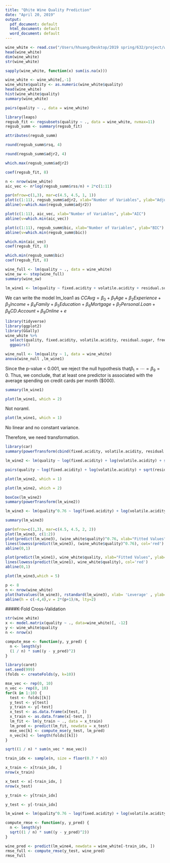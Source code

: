 ```yaml
---
title: "Qhite Wine Quality Prediction"
date: "April 20, 2019"
output:
  pdf_document: default
  html_document: default
  word_document: default
---
```




```r
wine_white <- read.csv("/Users/hhuang/Desktop/2019 spring/632/project/wineQualityWhites.csv", header = TRUE)
head(wine_white)
dim(wine_white)
str(wine_white)
```


```r
sapply(wine_white, function(x) sum(is.na(x)))
```


```r
wine_white <- wine_white[,-1]
wine_white$quality <- as.numeric(wine_white$quality)
head(wine_white)
hist(wine_white$quality)
summary(wine_white)
```

```r
pairs(quality ~ ., data = wine_white)
```


```r
library(leaps)
regsub_fit <- regsubsets(quality ~ ., data = wine_white, nvmax=11)
regsub_summ <- summary(regsub_fit)

attributes(regsub_summ)

round(regsub_summ$rsq, 4)

round(regsub_summ$adjr2, 4)

which.max(regsub_summ$adjr2)

coef(regsub_fit, 8)
```

```r
n <- nrow(wine_white)
aic_vec <- n*log(regsub_summ$rss/n) + 2*c(1:11)

par(mfrow=c(1,3), mar=c(4.5, 4.5, 1, 1))
plot(c(1:11), regsub_summ$adjr2, xlab="Number of Variables", ylab="Adjusted RSqr")
abline(v=which.max(regsub_summ$adjr2))

plot(c(1:11), aic_vec, xlab="Number of Variables", ylab="AIC")
abline(v=which.min(aic_vec))

plot(c(1:11), regsub_summ$bic, xlab="Number of Variables", ylab="BIC")
abline(v=which.min(regsub_summ$bic))
```


```r
which.min(aic_vec)
coef(regsub_fit, 8)

which.min(regsub_summ$bic)
coef(regsub_fit, 8)
```


```r
wine_full <- lm(quality ~ ., data = wine_white)
wine_sw <- step(wine_full)
summary(wine_sw)
```

```r
lm_wine1 <- lm(quality ~ fixed.acidity + volatile.acidity + residual.sugar + free.sulfur.dioxide + density + pH + sulphates + alcohol, data = wine_white)
```

We can write the model lm_loan1 as $CCAvg = \beta_0 + \beta_1 Age + \beta_2 Experience+ \beta_3 Income +  \beta_4 Family + \beta_5 Education + \beta_6 Mortgage + \beta_7 Personal.Loan + \beta_8 CD.Account + \beta_9 Online +e$

```r
library(tidyverse)
library(ggplot2)
library(GGally)
wine_white %>% 
  select(quality, fixed.acidity, volatile.acidity, residual.sugar, free.sulfur.dioxide, density, pH, sulphates, alcohol) %>% 
  ggpairs()
```

```r
wine_null <- lm(quality ~ 1, data = wine_white)
anova(wine_null ,lm_wine1)
```

Since the p-value < 0.001, we reject the null hypothesis that$\beta_1 = \cdots = \beta_9 = 0$. Thus, we conclude, that at least one predictor is associated with the average spending on credit cards per month ($000).

```r
summary(lm_wine1)
```

```r
plot(lm_wine1, which = 2)
```

Not noraml.

```r
plot(lm_wine1, which = 1)
```

No linear and no constant variance.

Therefore, we need transformation.


```r
library(car)
summary(powerTransform(cbind(fixed.acidity, volatile.acidity, residual.sugar, free.sulfur.dioxide, density, pH, sulphates, alcohol) ~ 1, wine_white))
```

```r
lm_wine2 <- lm(quality ~ log(fixed.acidity) + log(volatile.acidity) + sqrt(residual.sugar) + sqrt(free.sulfur.dioxide) + density + 1/sqrt(pH) + log(sulphates) + sqrt(alcohol), data = wine_white)
```

```r
pairs(quality ~ log(fixed.acidity) + log(volatile.acidity) + sqrt(residual.sugar) + sqrt(free.sulfur.dioxide) + density + 1/sqrt(pH) + log(sulphates) + sqrt(alcohol), data = wine_white)
```

```r
plot(lm_wine2, which = 1)
```

```r
plot(lm_wine2, which = 2)
```

```r
boxCox(lm_wine2)
summary(powerTransform(lm_wine2))
```

```r
lm_wine3 <- lm(quality^0.76 ~ log(fixed.acidity) + log(volatile.acidity) + sqrt(residual.sugar) + sqrt(free.sulfur.dioxide) + density + 1/sqrt(pH) + log(sulphates) + sqrt(alcohol), data = wine_white)

summary(lm_wine3)
```

```r
par(mfrow=c(1,3), mar=c(4.5, 4.5, 2, 2))
plot(lm_wine3, c(1:2))
plot(predict(lm_wine3), (wine_white$quality)^0.76, xlab="Fitted Values", ylab="log(quality)")
lines(lowess(predict(lm_wine3), (wine_white$quality)^0.76), col='red')
abline(0,1)
```

```r
plot(predict(lm_wine1), wine_white$quality, xlab="Fitted Values", ylab="log(quality)")
lines(lowess(predict(lm_wine1), wine_white$quality), col='red')
abline(0,1)
```

```r
plot(lm_wine3,which = 5)
```

```r
p <- 8 
n <- nrow(wine_white) 
plot(hatvalues(lm_wine3), rstandard(lm_wine3), xlab= 'Leverage' , ylab= 'Standardized Residuals') 
abline(h = c(-4,4),v = 2*(p+1)/n, lty=2)
```

####K-Fold Cross-Validation

```r
str(wine_white)
x <- model.matrix(quality ~ ., data=wine_white)[, -12]
y <- wine_white$quality
n <- nrow(x)

compute_mse <- function(y, y_pred) {
  n <- length(y)
  (1 / n) * sum((y - y_pred)^2)
}
```

```r
library(caret)
set.seed(999)
(folds <- createFolds(y, k=10))
```

```r
mse_vec <- rep(0, 10)
n_vec <- rep(0, 10)
for(k in 1:10) {
  test <- folds[[k]]
  y_test <- y[test]
  y_train <- y[-test]
  x_test <- as.data.frame(x[test, ])
  x_train <- as.data.frame(x[-test, ])
  lm_fit <- lm(y_train ~ ., data = x_train)
  lm_pred <- predict(lm_fit, newdata = x_test)
  mse_vec[k] <- compute_mse(y_test, lm_pred)
  n_vec[k] <- length(folds[[k]])
}

sqrt((1 / n) * sum(n_vec * mse_vec))
```

```r
train_idx <- sample(n, size = floor(0.7 * n))

x_train <- x[train_idx, ]
nrow(x_train)

x_test <- x[-train_idx, ]
nrow(x_test)

y_train <- y[train_idx]

y_test <- y[-train_idx]
```

```r
lm_wine4 <- lm(quality^0.76 ~ log(fixed.acidity) + log(volatile.acidity) + sqrt(residual.sugar) + sqrt(free.sulfur.dioxide) + density + 1/sqrt(pH) + log(sulphates) + sqrt(alcohol), data = wine_white, subset = train_idx)

compute_rmse <- function(y, y_pred) {
  n <- length(y)
  sqrt((1 / n) * sum((y - y_pred)^2))
}

wine_pred <- predict(lm_wine4, newdata = wine_white[-train_idx, ])
rmse_full <- compute_rmse(y_test, wine_pred)
rmse_full
```

